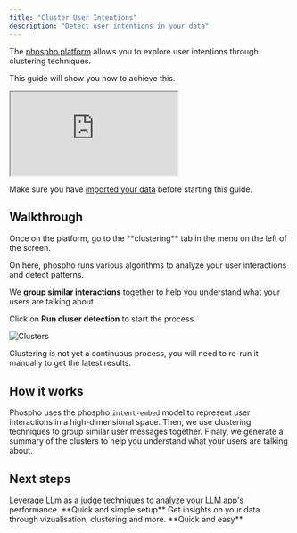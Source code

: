 ```yaml
---
title: "Cluster User Intentions"
description: "Detect user intentions in your data"
---
```


The [phospho platform](https://phospho.ai/) allows you to explore user intentions through clustering techniques.

This guide will show you how to achieve this.

<iframe
  className="w-full aspect-video"
  src="https://www.youtube.com/embed/WwvBXJieiW0?si=q--tDY1iqON0GHo5"
  allowFullScreen
></iframe>

Make sure you have [imported your data](/guides/getting-started) before starting this guide.

## Walkthrough

<Steps>
<Step>
Once on the platform, go to the **clustering** tab in the menu on the left of the screen.

On here, phospho runs various algorithms to analyze your user interactions and detect patterns.

We **group similar interactions** together to help you understand what your users are talking about.

</Step>
<Step>

Click on **Run cluser detection** to start the process.

![Clusters](../images/guides/user-intentions/clusters.png)

</Step>
</Steps>

<Info>
  Clustering is not yet a continuous process, you will need to re-run it
  manually to get the latest results.
</Info>

## How it works

Phospho uses the phospho `intent-embed` model to represent user interactions in a high-dimensional space. Then, we use clustering techniques to group similar user messages together.
Finaly, we generate a summary of the clusters to help you understand what your users are talking about.

## Next steps

<CardGroup>
  <Card title="LLM as a judge" href="/guides/LLM-judge">
    Leverage LLm as a judge techniques to analyze your LLM app's performance.
    **Quick and simple setup**
  </Card>
  <Card title="Understand your data" href="/guides/understand-your-data">
    Get insights on your data through vizualisation, clustering and more.
    **Quick and easy**
  </Card>
</CardGroup>
